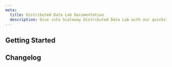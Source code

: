 ```yaml
---
meta:
  title: Distributed Data Lab Documentation
  description: Dive into Scaleway Distributed Data Lab with our quickstart guides, how-tos, tutorials and more.
---
```


<ProductHeader
   productName="Distributed Data Lab"
   productLogo="dataLab"
   description="Distributed Data Lab is designed to assist data scientists and data engineers perform calculations on a remotely managed Apache Spark infrastructure."
   url="/data-lab/quickstart"
   label="Distributed Data Lab Quickstart"
/>

## Getting Started

<Grid>
    <SummaryCard
        title="Quickstart"
        icon="rocket"
        description="Learn how to create, use, manage, and delete a Distributed Data Lab in a few steps."
        label="View Quickstart"
        url="/data-lab/quickstart/"
    />
    <SummaryCard
        title="Concepts"
        icon="information-circle-outline"
        description="Core concepts that give you a better understanding of Scaleway Distributed Data Lab."
        label="View Concepts"
        url="/data-lab/concepts/"
    />
    <SummaryCard
        title="How-tos"
        icon="help-circle-outline"
        description="Check our guides to creating, using, and managing Distributed Data Labs and their features."
        label="View How-tos"
        url="/data-lab/how-to/"
    />
</Grid>

## Changelog

<ChangelogList
    productName="data-lab"
    numberOfChanges={3}
/>
